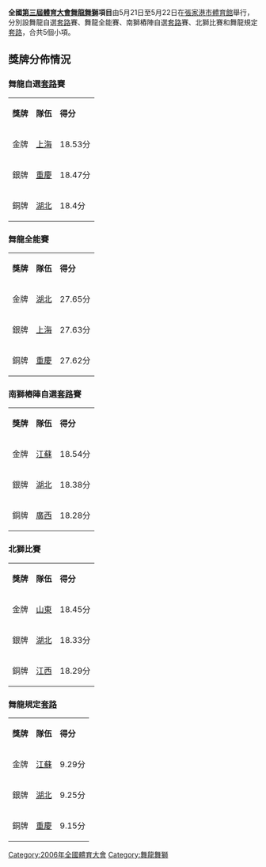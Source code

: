 '''全國[[第三屆全國體育大會|第三屆體育大會]][[舞龍舞獅|舞龍舞獅]]項目'''由5月21日至5月22日在[[張家港市體育館|張家港市體育館]]舉行，分別設舞龍自選[[套路|套路]]賽、舞龍全能賽、南獅樁陣自選[[套路|套路]]賽、北獅比賽和舞龍規定[[套路|套路]]，合共5個小項。

== 獎牌分佈情況 ==
=== 舞龍自選[[套路|套路]]賽 ===
{| class="wikitable"
|- bgcolor="#efefef"
| '''獎牌'''
| '''隊伍'''
| '''得分'''
|-
| bgcolor="gold" | 金牌
|[[上海|上海]]
|18.53分 
|-
| bgcolor="silver" | 銀牌
|[[重慶|重慶]]
|18.47分 
|-
| bgcolor="cc9966" | 銅牌
|[[湖北|湖北]]
|18.4分 
|}

=== 舞龍全能賽 ===
{| class="wikitable"
|- bgcolor="#efefef"
| '''獎牌'''
| '''隊伍'''
| '''得分'''
|-
| bgcolor="gold" | 金牌
|[[湖北|湖北]]
|27.65分 
|-
| bgcolor="silver" | 銀牌
|[[上海|上海]]
|27.63分 
|-
| bgcolor="cc9966" | 銅牌
|[[重慶|重慶]]
|27.62分 
|}

=== 南獅樁陣自選[[套路|套路]]賽 ===
{| class="wikitable"
|- bgcolor="#efefef"
| '''獎牌'''
| '''隊伍'''
| '''得分'''
|-
| bgcolor="gold" | 金牌
|[[江蘇|江蘇]]
|18.54分 
|-
| bgcolor="silver" | 銀牌
|[[湖北|湖北]]
|18.38分 
|-
| bgcolor="cc9966" | 銅牌
|[[廣西|廣西]]
|18.28分 
|}

=== 北獅比賽 ===
{| class="wikitable"
|- bgcolor="#efefef"
| '''獎牌'''
| '''隊伍'''
| '''得分'''
|-
| bgcolor="gold" | 金牌
|[[山東|山東]]
|18.45分 
|-
| bgcolor="silver" | 銀牌
|[[湖北|湖北]]
|18.33分 
|-
| bgcolor="cc9966" | 銅牌
|[[江西|江西]]
|18.29分 
|}

=== 舞龍規定[[套路|套路]] ===
{| class="wikitable"
|- bgcolor="#efefef"
| '''獎牌'''
| '''隊伍'''
| '''得分'''
|-
| bgcolor="gold" | 金牌
|[[江蘇|江蘇]]
|9.29分 
|-
| bgcolor="silver" | 銀牌
|[[湖北|湖北]]
|9.25分 
|-
| bgcolor="cc9966" | 銅牌
|[[重慶|重慶]]
|9.15分 
|}

[[Category:2006年全國體育大會|Category:2006年全國體育大會]]
[[Category:舞龍舞獅|Category:舞龍舞獅]]